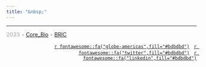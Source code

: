 ```yaml
---
title: "&nbsp;"
---
```


<footer class="footer">
<div class="footer-container">
<div class="row">

<hr>

<div class="col-sm-8" style="text-align:left;vertical-align:middle;">
<p class="small" style="color:#bdbdbd;">
<b>2023</b> • [Core_Bio](https://www.bric.ku.dk/core-facilities/bioinformatics/) • [BRIC](https://www.bric.ku.dk)
</p>
</div>

<div class="col-sm-4" style="text-align:right;vertical-align:middle;">
<p style="color:#bdbdbd;">
<span>
<span class="footericon" style="padding-right:4px; padding-left:4px">
<a href="https://Core_Bio.se/">`r fontawesome::fa("globe-americas",fill="#bdbdbd")`</a>
</span>
<span class="footericon" style="padding-right:4px; padding-left:4px">
<a href="https://twitter.com/Core_Biowe">`r fontawesome::fa("twitter",fill="#bdbdbd")`</a>
</span>
<span class="footericon" style="padding-left:4px">
<a href="https://www.linkedin.com/company/Core_Bioweden/">`r fontawesome::fa("linkedin",fill="#bdbdbd")`</a>
</span>
</span>
</p>
</div>

</div>
</div>
</footer>
